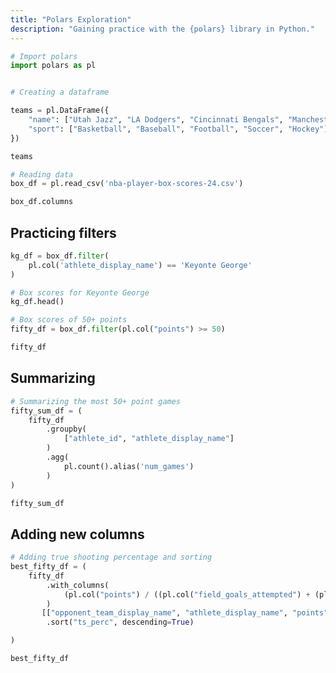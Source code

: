 ```yaml
---
title: "Polars Exploration"
description: "Gaining practice with the {polars} library in Python."
---
```


```python

# Import polars
import polars as pl



```

```python

# Creating a dataframe

teams = pl.DataFrame({
    "name": ["Utah Jazz", "LA Dodgers", "Cincinnati Bengals", "Manchester United FC", "Arizona Coyotes"], 
    "sport": ["Basketball", "Baseball", "Football", "Soccer", "Hockey"]
})

teams

```

```python

# Reading data
box_df = pl.read_csv('nba-player-box-scores-24.csv')

box_df.columns

```

## Practicing filters

```python

kg_df = box_df.filter(
    pl.col('athlete_display_name') == 'Keyonte George'
)

# Box scores for Keyonte George
kg_df.head()

```

```python

# Box scores of 50+ points
fifty_df = box_df.filter(pl.col("points") >= 50)

fifty_df

```


## Summarizing

```python

# Summarizing the most 50+ point games
fifty_sum_df = (
    fifty_df
        .groupby(
            ["athlete_id", "athlete_display_name"]
        )
        .agg(
            pl.count().alias('num_games')
        )
)

fifty_sum_df

```


## Adding new columns 

```python

# Adding true shooting percentage and sorting
best_fifty_df = (
    fifty_df
        .with_columns(
            (pl.col("points") / ((pl.col("field_goals_attempted") + (pl.col("free_throws_attempted") * 0.44)) * 2)).alias("ts_perc")
        )
       [["opponent_team_display_name", "athlete_display_name", "points", "ts_perc"]]
        .sort("ts_perc", descending=True)

)

best_fifty_df

```